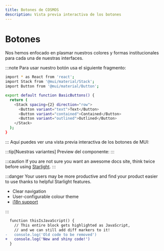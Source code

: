 ```yaml
---
title: Botones de COSMOS
description: Vista previa interactiva de los botones
---
```



# Botones
Nos hemos enfocado en plasmar nuestros colores y formas institucionales para cada una de nuestras interfaces.

:::note
Para usar nuestro botón usa el siguiente fragmento:

```sh
import * as React from 'react';
import Stack from '@mui/material/Stack';
import Button from '@mui/material/Button';

export default function BasicButtons() {
  return (
    <Stack spacing={2} direction="row">
      <Button variant="text">Text</Button>
      <Button variant="contained">Contained</Button>
      <Button variant="outlined">Outlined</Button>
    </Stack>
  );
}
```

:::
Aquí puedes ver una vista previa interactiva de los botones de MUI:

:::tip[Nuestras variantes]
Preview del componente:
<ButtonPreview />
:::

:::caution
If you are not sure you want an awesome docs site, think twice before using [Starlight](/).
:::

:::danger
Your users may be more productive and find your product easier to use thanks to helpful Starlight features.

- Clear navigation
- User-configurable colour theme
- [i18n support](/guides/i18n/)

:::


```diff lang="js"
  function thisIsJavaScript() {
    // This entire block gets highlighted as JavaScript,
    // and we can still add diff markers to it!
-   console.log('Old code to be removed')
+   console.log('New and shiny code!')
  }
```